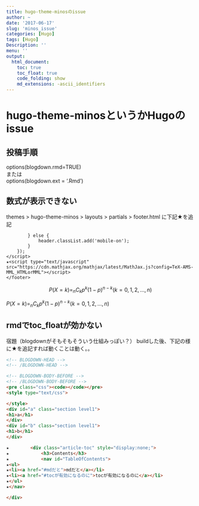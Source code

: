 ```yaml
---
title: hugo-theme-minosのissue
author: ~
date: '2017-06-17'
slug: 'minos_issue'
categories: [Hugo]
tags: [Hugo]
Description: ''
menu: ''
output:
  html_document:
    toc: true
    toc_float: true
    code_folding: show
    md_extensions: -ascii_identifiers
---
```


# hugo-theme-minosというかHugoのissue
## 投稿手順

options(blogdown.rmd=TRUE)  
または  
options(blogdown.ext = '.Rmd')


## 数式が表示できない
themes > hugo-theme-minos > layouts > partials > footer.html
に下記★を追記

            } else {
                header.classList.add('mobile-on');
            }
        });
    </script>
    ★<script type="text/javascript" src="https://cdn.mathjax.org/mathjax/latest/MathJax.js?config=TeX-AMS-MML_HTMLorMML"></script>
    </footer>

$$
P(X=k)=_{n}C_{k}p^k(1-p)^{n-k} (k=0,1,2,…,n)
$$

$P(X=k)=_{n}C_{k}p^k(1-p)^{n-k} (k=0,1,2,…,n)$

## rmdでtoc_floatが効かない
宿題（blogdownがそもそもそういう仕組みっぽい？）
buildした後、下記の様に★を追記すれば動くことは動く。。

```html
<!-- BLOGDOWN-HEAD -->
<!-- /BLOGDOWN-HEAD -->

<!-- BLOGDOWN-BODY-BEFORE -->
<!-- /BLOGDOWN-BODY-BEFORE -->
<pre class="css"><code></code></pre>
<style type="text/css">

</style>
<div id="a" class="section level1">
<h1>a</h1>
</div>
<div id="b" class="section level1">
<h1>b</h1>
</div>

★        <div class="article-toc" style="display:none;">
★            <h3>Contents</h3>
★            <nav id="TableOfContents">
★<ul>
★<li><a href="#mdだと">mdだと</a></li>
★<li><a href="#tocが有効になるのに">tocが有効になるのに</a></li>
★</ul>
★</nav>

</div>
```